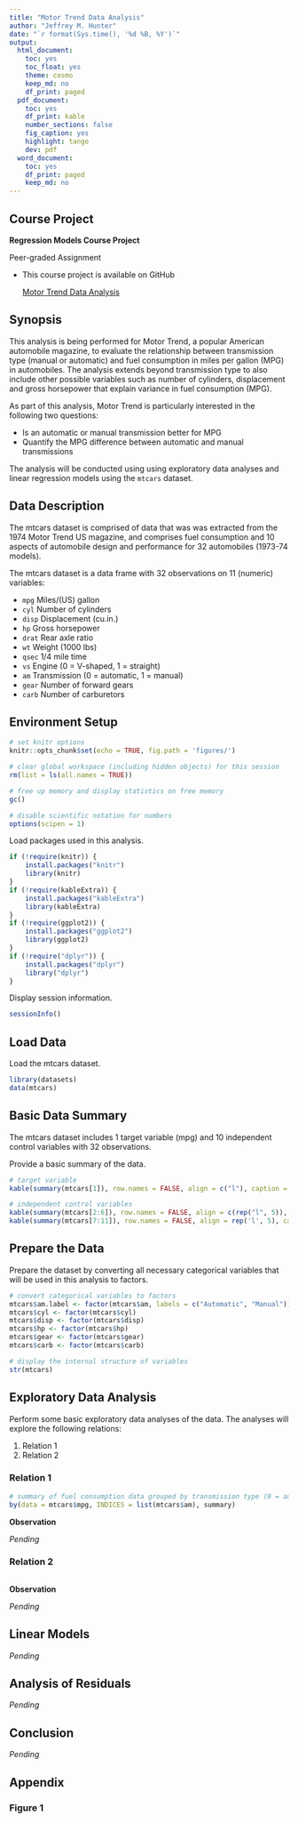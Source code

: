 ```yaml
---
title: "Motor Trend Data Analysis"
author: "Jeffrey M. Hunter"
date: "`r format(Sys.time(), '%d %B, %Y')`"
output:
  html_document:
    toc: yes
    toc_float: yes
    theme: cosmo
    keep_md: no
    df_print: paged
  pdf_document:
    toc: yes
    df_print: kable
    number_sections: false
    fig_caption: yes
    highlight: tango
    dev: pdf
  word_document:
    toc: yes
    df_print: paged
    keep_md: no
---
```


## Course Project

**Regression Models Course Project**

Peer-graded Assignment

* This course project is available on GitHub

    <a href="https://github.com/oraclejavanet/regression-models-course-project" target="_top">Motor Trend Data Analysis</a>

## Synopsis

This analysis is being performed for Motor Trend, a popular American automobile
magazine, to evaluate the relationship between transmission type (manual or 
automatic) and fuel consumption in miles per gallon (MPG) in automobiles. The
analysis extends beyond transmission type to also include other possible
variables such as number of cylinders, displacement and gross horsepower that
explain variance in fuel consumption (MPG).

As part of this analysis, Motor Trend is particularly interested in the
following two questions:

* Is an automatic or manual transmission better for MPG
* Quantify the MPG difference between automatic and manual transmissions

The analysis will be conducted using using exploratory data analyses and
linear regression models using the `mtcars` dataset.

## Data Description

The mtcars dataset is comprised of data that was was extracted from the
1974 Motor Trend US magazine, and comprises fuel consumption and 10 aspects of
automobile design and performance for 32 automobiles (1973-74 models).

The mtcars dataset is a data frame with 32 observations on 11 (numeric)
variables:

* `mpg` Miles/(US) gallon
* `cyl` Number of cylinders
* `disp` Displacement (cu.in.)
* `hp` Gross horsepower
* `drat` Rear axle ratio
* `wt` Weight (1000 lbs)
* `qsec` 1/4 mile time
* `vs` Engine (0 = V-shaped, 1 = straight)
* `am` Transmission (0 = automatic, 1 = manual)
* `gear` Number of forward gears
* `carb` Number of carburetors

## Environment Setup

```r
# set knitr options
knitr::opts_chunk$set(echo = TRUE, fig.path = 'figures/')

# clear global workspace (including hidden objects) for this session
rm(list = ls(all.names = TRUE))

# free up memory and display statistics on free memory
gc()

# disable scientific notation for numbers
options(scipen = 1)
```

Load packages used in this analysis.

```r
if (!require(knitr)) {
    install.packages("knitr")
    library(knitr)
}
if (!require(kableExtra)) {
    install.packages("kableExtra")
    library(kableExtra)
}
if (!require(ggplot2)) {
    install.packages("ggplot2")
    library(ggplot2)
}
if (!require("dplyr")) {
    install.packages("dplyr")
    library("dplyr")
}
```

Display session information.

```r
sessionInfo()
```

## Load Data

Load the mtcars dataset.

```r
library(datasets)
data(mtcars)
```

## Basic Data Summary

The mtcars dataset includes 1 target variable (mpg) and 10 independent control
variables with 32 observations.

Provide a basic summary of the data.

```r
# target variable
kable(summary(mtcars[1]), row.names = FALSE, align = c("l"), caption = "Target Variable (MPG)") %>% kable_styling(position = "center")

# independent control variables
kable(summary(mtcars[2:6]), row.names = FALSE, align = c(rep("l", 5)), caption = "Control Variables") %>% kable_styling(position = "left")
kable(summary(mtcars[7:11]), row.names = FALSE, align = rep('l', 5), caption = "Control Variables (cont)") %>% kable_styling(position = "left")
```

## Prepare the Data

Prepare the dataset by converting all necessary categorical variables that will
be used in this analysis to factors.

```r
# convert categorical variables to factors
mtcars$am.label <- factor(mtcars$am, labels = c("Automatic", "Manual"))
mtcars$cyl <- factor(mtcars$cyl)
mtcars$disp <- factor(mtcars$disp)
mtcars$hp <- factor(mtcars$hp)
mtcars$gear <- factor(mtcars$gear)
mtcars$carb <- factor(mtcars$carb)

# display the internal structure of variables
str(mtcars)
```

## Exploratory Data Analysis

Perform some basic exploratory data analyses of the data. The analyses will
explore the following relations:

1. Relation 1
1. Relation 2

### Relation 1

```r
# summary of fuel consumption data grouped by transmission type (0 = automatic, 1 = manual)
by(data = mtcars$mpg, INDICES = list(mtcars$am), summary)
```

**Observation**

*Pending*

### Relation 2

```r
```

**Observation**

*Pending*



## Linear Models


*Pending*


## Analysis of Residuals


*Pending*


## Conclusion


*Pending*

## Appendix

### Figure 1


